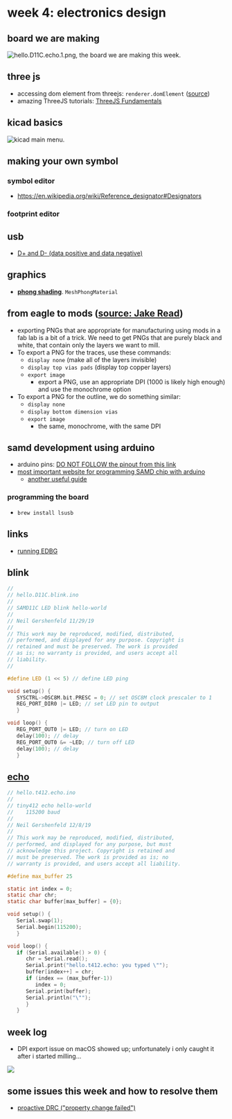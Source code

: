 # week 4: electronics design

## board we are making
![hello.D11C.echo.1.png, the board we are making this week.](../images/wk4/boards/hello.D11C.echo.1.png)

## three js
- accessing dom element from threejs: `renderer.domElement` ([source](https://archive.is/LXTjL))
- amazing ThreeJS tutorials: [ThreeJS Fundamentals](https://threejsfundamentals.org/threejs/lessons/threejs-fundamentals.html)

## kicad basics
![kicad main menu.](../images/wk4/kicad/kicad_main.jpg)

## making your own symbol

### symbol editor
- https://en.wikipedia.org/wiki/Reference_designator#Designators

### footprint editor

## usb
- [D+ and D- (data positive and data negative)](https://en.wikipedia.org/wiki/Differential_signalling)

## graphics
- [**phong shading**](https://en.wikipedia.org/wiki/Phong_shading). `MeshPhongMaterial`

## from eagle to mods ([source: Jake Read](https://archive.is/m0iyF))
- exporting PNGs that are appropriate for manufacturing using mods in a fab lab is a bit of a trick. We need to get PNGs that are purely black and white, that contain only the layers we want to mill.
- To export a PNG for the traces, use these commands:
    - `display none` (make all of the layers invisible)
    - `display top vias pads` (display top copper layers)
    - `export image`
        - export a PNG, use an appropriate DPI (1000 is likely high enough) and use the monochrome option
- To export a PNG for the outline, we do something similar:
    - `display none`
    - `display bottom dimension vias`
    - `export image`
        - the same, monochrome, with the same DPI

## samd development using arduino
- arduino pins: [DO NOT FOLLOW the pinout from this link](https://oshwlab.com/wagiminator/samd11c-development-board)
- [most important website for programming SAMD chip with arduino](http://fabacademy.org/2020/labs/leon/students/adrian-torres/samdino.html)
    - [another useful guide](https://fabacademy.org/2020/labs/ulb/students/quentin-bolsee/projects/samd11c_uart-updi/)

### programming the board
- `brew install lsusb`

## links
- [running EDBG](https://gitlab.cba.mit.edu/classes/863.21/site/-/issues/22)

## blink

```c
//
// hello.D11C.blink.ino
//
// SAMD11C LED blink hello-world
//
// Neil Gershenfeld 11/29/19
//
// This work may be reproduced, modified, distributed,
// performed, and displayed for any purpose. Copyright is
// retained and must be preserved. The work is provided
// as is; no warranty is provided, and users accept all 
// liability.
//

#define LED (1 << 5) // define LED ping

void setup() {
   SYSCTRL->OSC8M.bit.PRESC = 0; // set OSC8M clock prescaler to 1
   REG_PORT_DIR0 |= LED; // set LED pin to output
   }

void loop() {
   REG_PORT_OUT0 |= LED; // turn on LED
   delay(100); // delay
   REG_PORT_OUT0 &= ~LED; // turn off LED
   delay(100); // delay
   }
```

## [echo](http://academy.cba.mit.edu/classes/embedded_programming/t412/hello.t412.echo.ino)

```c
// hello.t412.echo.ino
//
// tiny412 echo hello-world
//    115200 baud
//
// Neil Gershenfeld 12/8/19
//
// This work may be reproduced, modified, distributed,
// performed, and displayed for any purpose, but must
// acknowledge this project. Copyright is retained and
// must be preserved. The work is provided as is; no
// warranty is provided, and users accept all liability.

#define max_buffer 25

static int index = 0;
static char chr;
static char buffer[max_buffer] = {0};

void setup() {
   Serial.swap(1);
   Serial.begin(115200);
   }

void loop() {
   if (Serial.available() > 0) {
      chr = Serial.read();
      Serial.print("hello.t412.echo: you typed \"");
      buffer[index++] = chr;
      if (index == (max_buffer-1))
         index = 0;
      Serial.print(buffer);
      Serial.println("\"");
      }
   }
```

## week log

- DPI export issue on macOS showed up; unfortunately i only caught it after i started milling...

![](../images/wk4/final/double_dpi.jpg)

## some issues this week and how to resolve them
- [proactive DRC ("property change failed")](https://forums.autodesk.com/t5/fusion-360-electronics/property-change-failed-a-k-a-proactive-drc/td-p/9682405)